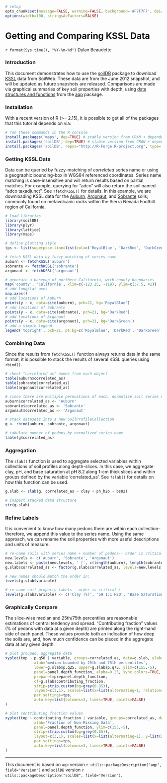 ```{r setup, echo=FALSE, results='hide'}
# setup
opts_chunk$set(message=FALSE, warning=FALSE, background='#F7F7F7', dpi=100, fig.align='center', dev='CairoPNG', tidy=FALSE, verbose=FALSE)
options(width=100, stringsAsFactors=FALSE)
```

Getting and Comparing KSSL Data
===============================
`r format(Sys.time(), "%Y-%m-%d")`
Dylan Beaudette

### Introduction
This document demonstrates how to use the [soilDB](https://r-forge.r-project.org/scm/viewvc.php/*checkout*/docs/soilDB/soilDB-Intro.html?root=aqp) package to download [KSSL](http://ncsslabdatamart.sc.egov.usda.gov/) data from SoilWeb. These data are from the June 2012 snapshot, and will be updated as future snapshots are released. Comparisons are made via graphical summaries of key soil properties with depth, using [data structures and functions](https://r-forge.r-project.org/scm/viewvc.php/*checkout*/docs/aqp/aqp-intro.html?root=aqp) from the [aqp](http://aqp.r-forge.r-project.org/) package.

### Installation
With a recent version of R (>= 2.15), it is possible to get all of the packages that this tutorial depends on via:
```{r install-deps, eval=FALSE}
# run these commands in the R console
install.packages('maps', dep=TRUE) # stable version from CRAN + dependencies
install.packages('soilDB', dep=TRUE) # stable version from CRAN + dependencies
install.packages('soilDB', repos="http://R-Forge.R-project.org", type='source') # most recent copy from r-forge
```

### Getting KSSL Data

Data can be queried by fuzzy-matching of *correlated* series name or using a geographic bounding-box in WGS84 referenced coordinates. Series name matching is case-insensitive and will return results based on partial matches. For example, querying for "adco" will also return the soil named "adco taxadjunct". See `?fetchKSSL()` for details. In this example, we are downloading KSSL data for the [Auburn](https://soilseriessc.egov.usda.gov/OSD_Docs/A/AUBURN.html), [Argonaut](https://soilseries.sc.egov.usda.gov/OSD_Docs/A/ARGONAUT.html), and [Sobrante](https://soilseries.sc.egov.usda.gov/OSD_Docs/S/SOBRANTE.html) soils; commonly found on metavolcanic rocks within the Sierra Nevada Foothill region of California.
```{r get-data, fig.width=5, fig.height=5}
# load libraries
library(soilDB)
library(plyr)
library(lattice)
library(maps)

# define plotting style
tps <- list(superpose.line=list(col=c('RoyalBlue', 'DarkRed', 'DarkGreen'), lwd=2))

# fetch KSSL data by fuzzy-matching of series name
auburn <- fetchKSSL('auburn')
sobrante <- fetchKSSL('sobrante')
argonaut <- fetchKSSL('argonaut')

# generate a basemap of northern California, with county boundaries
map('county', 'California', xlim=c(-123.25, -119), ylim=c(37.5, 41))
# add long/lat axes
map.axes()
# add locations of Auburn
points(y ~ x, data=site(auburn), pch=21, bg='RoyalBlue')
# add locations of Sobrante
points(y ~ x, data=site(sobrante), pch=21, bg='DarkRed')
# add locations of Argonaut
points(y ~ x, data=site(argonaut), pch=21, bg='DarkGreen')
# add a simple legend
legend('topright', pch=21, pt.bg=c('RoyalBlue', 'DarkRed', 'DarkGreen'), legend=c('Auburn', 'Sobrante', 'Argonaut'), bty='n')
```


### Combining Data
Since the results from `fetchKSSL()` function always returns data in the same format, it is possible to stack the results of several KSSL queries using `rbind()`.
```{r combine-data}
# check "correlated as" names from each object
table(auburn$correlated_as)
table(sobrante$correlated_as)
table(argonaut$correlated_as)

# since there are multiple permuations of each, normalize soil series name by replacement
auburn$correlated_as <- 'Auburn'
sobrante$correlated_as <- 'Sobrante'
argonaut$correlated_as <- 'Argonaut'

# stack datasets into a new SoilProfileCollection
g <- rbind(auburn, sobrante, argonaut)

# tabulate number of pedons by normalized series name
table(g$correlated_as)
```


### Aggregation
The `slab()` function is used to aggregate selected variables within collections of soil profiles along depth-slices. In this case, we aggregate clay, pH, and base saturation at pH 8.2 along 1-cm thick slices and within groups defined by the variable 'correlated_as'. See `?slab()` for details on how this function can be used.
```{r aggregate}
g.slab <- slab(g, correlated_as ~ clay + ph_h2o + bs82)

# inspect stacked data structure
str(g.slab)
```


### Refine Labels
It is convenient to know how many pedons there are within each collection-- therefore, we append this value to the series name. Using the same approach, we can rename the soil properties with more useful descriptions and units of measure.
```{r rename}
# re-name soils with series name + number of pedons-- order is critical !
new.levels <- c('Auburn', 'Sobrante', 'Argonaut')
new.labels <- paste(new.levels, ' [', c(length(auburn), length(sobrante), length(argonaut)), ' pedons]', sep='')
g.slab$correlated_as <- factor(g.slab$correlated_as, levels=new.levels, labels=new.labels)

# new names should match the order in:
levels(g.slab$variable)

# re-name soil property labels-- order is critical !
levels(g.slab$variable) <- c('Clay (%)', 'pH 1:1 H2O', 'Base Saturation at pH 8.2 (%)')
```


### Graphically Compare
The slice-wise median and 25th/75th percentiles are reasonable estimations of central tendency and spread. "Contributing fraction" values (% of pedons with data at a given depth) are printed along the right-hand side of each panel. These values provide both an indication of how deep the soils are, and, how much confidence can be placed in the aggregate data at any given depth.
```{r plot, fig.width=9, fig.height=6}
# plot grouped, aggregate data
xyplot(top ~ p.q50 | variable, groups=correlated_as, data=g.slab, ylab='Depth',
			 xlab='median bounded by 25th and 75th percentiles',
			 lower=g.slab$p.q25, upper=g.slab$p.q75, ylim=c(155,-5),
			 panel=panel.depth_function, alpha=0.25, sync.colors=TRUE,
			 prepanel=prepanel.depth_function,
			 cf=g.slab$contributing_fraction,
			 strip=strip.custom(bg=grey(0.85)),
			 layout=c(3,1), scales=list(x=list(alternating=1, relation='free'), y=list(alternating=3)),
			 par.settings=tps,
			 auto.key=list(columns=3, lines=TRUE, points=FALSE)
)

# plot contributing fraction values
xyplot(top ~ contributing_fraction | variable, groups=correlated_as, data=g.slab, ylab='Depth',
             xlab='Fraction of Non-Missing Data',
             panel=panel.depth_function, ylim=c(155,-5),
             strip=strip.custom(bg=grey(0.85)),
             layout=c(3,1), scales=list(x=list(alternating=1), y=list(alternating=3)),
             par.settings=tps,
             auto.key=list(columns=3, lines=TRUE, points=FALSE)
)
```


----------------------------
This document is based on `aqp` version `r utils::packageDescription("aqp", field="Version")` and `soilDB` version `r utils::packageDescription("soilDB", field="Version")`.
